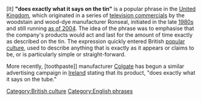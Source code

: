 [It] '''"does exactly what it says on the tin"''' is a popular phrase in the [[United Kingdom]], which originated in a series of [[television commercials]] by the woodstain and wood-dye manufacturer Ronseal, initiated in the late [[1980s]] and still running [[as of 2004]]. The idea of the phrase was to emphasise that the company's products would act and last for the amount of time exactly as described on the tin. The expression quickly entered British [[popular culture]], used to describe anything that is exactly as it appears or claims to be, or is particularly simple or straight-forward.

More recently, [toothpaste]] manufacturer [[Colgate]] has begun a similar advertising campaign in [[Republic of Ireland|Ireland]] stating that its product, "does exactly what it says on the tube."

[[Category:British culture]]
[[Category:English phrases]]
